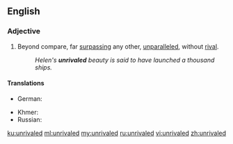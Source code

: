 ==English==

===Adjective===
{{en-adj|-}}

#Beyond compare, far [[surpassing]] any other, [[unparalleled]], without [[rival]].
#:''Helen's '''unrivaled''' beauty is said to have launched a thousand ships.''

====Translations====
{{trans-top|beyond compare, far surpassing any other, unparalleled, without rival}}
* German: {{t|de|konkurrenzlos}}
{{trans-mid}}
* Khmer: {{t|km|មហិទ្ធិ|tr=meaʔhet|sc=Khmr}}
* Russian: {{t+|ru|непревзойдённый|sc=Cyrl}}
{{trans-bottom}}

[[ku:unrivaled]]
[[ml:unrivaled]]
[[my:unrivaled]]
[[ru:unrivaled]]
[[vi:unrivaled]]
[[zh:unrivaled]]